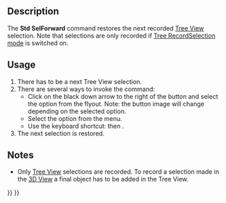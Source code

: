 <languages/>
<translate>

<!--T:1-->
{{Docnav
|[[Std_SelBack|SelBack]]
|[[Std_ViewStatusBar|ViewStatusBar]]
|[[Std_View_Menu|Std View Menu]]
|IconL=Std_SelBack.svg
|IconR=
|IconC=Freecad.svg
}}

<!--T:2-->
{{GuiCommand
|Name=Std SelForward
|MenuLocation=View → TreeView actions → Selection forward
|Workbenches=All
|Shortcut={{KEY|S}} {{KEY|F}}
|Version=0.19
|SeeAlso=[[Std_SelBack|Std SelBack]]
}}

== Description == <!--T:3-->

<!--T:4-->
The '''Std SelForward''' command restores the next recorded [[Tree_View|Tree View]] selection. Note that selections are only recorded if [[Std_TreeRecordSelection|Tree RecordSelection mode]] is switched on.

== Usage == <!--T:5-->

<!--T:6-->
# There has to be a next Tree View selection.
# There are several ways to invoke the command:
#* Click on the black down arrow to the right of the {{Button|[[Image:Std_TreeSyncView.svg|16px]]}} button and select the {{MenuCommand|[[Image:Std_SelForward.svg|16px]] Selection forward}} option from the flyout. Note: the button image will change depending on the selected option.
#* Select the {{MenuCommand|View → TreeView actions → [[Image:Std_SelForward.svg|16px]] Selection forward}} option from the menu.
#* Use the keyboard shortcut: {{KEY|S}} then {{KEY|F}}.
# The next selection is restored.

== Notes == <!--T:7-->

<!--T:8-->
* Only [[Tree_View|Tree View]] selections are recorded. To record a selection made in the [[3D_View|3D View]] a final object has to be added in the Tree View.


<!--T:9-->
{{Docnav
|[[Std_SelBack|SelBack]]
|[[Std_ViewStatusBar|ViewStatusBar]]
|[[Std_View_Menu|Std View Menu]]
|IconL=Std_SelBack.svg
|IconR=
|IconC=Freecad.svg
}}

</translate>
{{Std_Base_navi{{#translation:}}}}
{{Userdocnavi{{#translation:}}}}